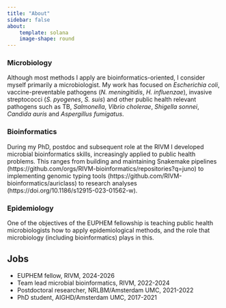 ```yaml
---
title: "About"
sidebar: false
about:
    template: solana
    image-shape: round
---
```



### Microbiology

Although most methods I apply are bioinformatics-oriented, I consider myself primarily a microbiologist. My work has focused on *Escherichia coli*, vaccine-preventable pathogens (*N. meningitidis*, *H. influenzae*), invasive streptococci (*S. pyogenes*, *S. suis*) and other public health relevant pathogens such as TB, *Salmonella*, *Vibrio cholerae*, *Shigella sonnei*, *Candida auris* and *Aspergillus fumigatus*.

### Bioinformatics

During my PhD, postdoc and subsequent role at the RIVM I developed microbial bioinformatics skills, increasingly applied to public health problems. This ranges from building and maintaining Snakemake pipelines (https://github.com/orgs/RIVM-bioinformatics/repositories?q=juno) to implementing genomic typing tools (https://github.com/RIVM-bioinformatics/auriclass) to research analyses (https://doi.org/10.1186/s12915-023-01562-w).

### Epidemiology

One of the objectives of the EUPHEM fellowship is teaching public health microbiologists how to apply epidemiological methods, and the role that microbiology (including bioinformatics) plays in this. 

## Jobs

-  EUPHEM fellow, RIVM, 2024-2026
-  Team lead microbial bioinformatics, RIVM, 2022-2024
-  Postdoctoral researcher, NRLBM/Amsterdam UMC, 2021-2022
-  PhD student, AIGHD/Amsterdam UMC, 2017-2021

